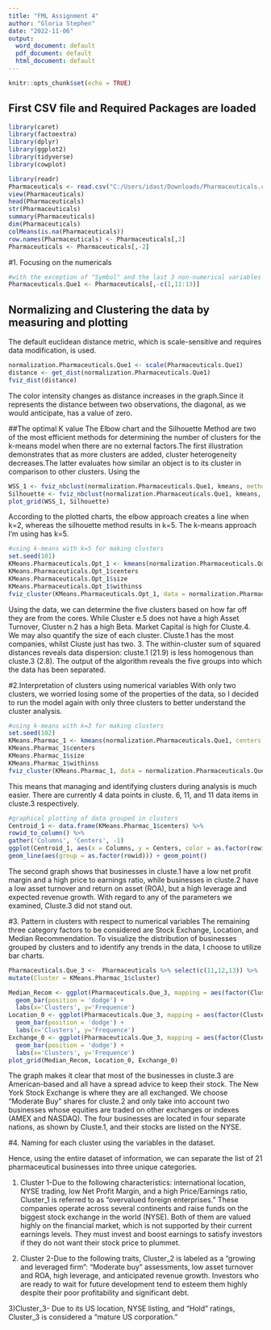 ---
title: "FML Assignment 4"
author: "Gloria Stephen"
date: "2022-11-06"
output:
  word_document: default
  pdf_document: default
  html_document: default
---

```{r setup, include=FALSE}
knitr::opts_chunk$set(echo = TRUE)
```

## First CSV file and Required Packages are loaded 

```{r}
library(caret)
library(factoextra)
library(dplyr)
library(ggplot2)
library(tidyverse)
library(cowplot)

library(readr)
Pharmaceuticals <- read.csv("C:/Users/idast/Downloads/Pharmaceuticals.csv")
view(Pharmaceuticals)
head(Pharmaceuticals)
str(Pharmaceuticals)
summary(Pharmaceuticals)
dim(Pharmaceuticals)
colMeans(is.na(Pharmaceuticals))
row.names(Pharmaceuticals) <- Pharmaceuticals[,2]
Pharmaceuticals <- Pharmaceuticals[,-2]
```

#1. Focusing on the numericals 
```{r}
#with the exception of "Symbol" and the last 3 non-numerical variables
Pharmaceuticals.Que1 <- Pharmaceuticals[,-c(1,11:13)]
```


## Normalizing and Clustering the data by measuring and plotting 
The default euclidean distance metric, which is scale-sensitive and requires data modification, is used.
```{r}
normalization.Pharmaceuticals.Que1 <- scale(Pharmaceuticals.Que1)
distance <- get_dist(normalization.Pharmaceuticals.Que1)
fviz_dist(distance)
```

The color intensity changes as distance increases in the graph.Since it represents the distance between two observations, the diagonal, as we would anticipate, has a value of zero.

##The optimal K value
The Elbow chart and the Silhouette Method are two of the most efficient methods for determining the number of clusters for the k-means model when there are no external factors.The first illustration demonstrates that as more clusters are added, cluster heterogeneity decreases.The latter evaluates how similar an object is to its cluster in comparison to other clusters. 
Using the 

```{r}
WSS_1 <- fviz_nbclust(normalization.Pharmaceuticals.Que1, kmeans, method = "wss")
Silhouette <- fviz_nbclust(normalization.Pharmaceuticals.Que1, kmeans, method = "silhouette")
plot_grid(WSS_1, Silhouette)

```
According to the plotted charts, the elbow approach creates a line when k=2, whereas the silhouette method results in k=5. The k-means approach I'm using has k=5.

```{r}
#using k-means with k=5 for making clusters
set.seed(101)
KMeans.Pharmaceuticals.Opt_1 <- kmeans(normalization.Pharmaceuticals.Que1, centers = 5, nstart = 50)
KMeans.Pharmaceuticals.Opt_1$centers
KMeans.Pharmaceuticals.Opt_1$size
KMeans.Pharmaceuticals.Opt_1$withinss
fviz_cluster(KMeans.Pharmaceuticals.Opt_1, data = normalization.Pharmaceuticals.Que1)
```
Using the data, we can determine the five clusters based on how far off they are from the cores. While Cluster e.5 does not have a high Asset Turnover, Cluster n.2 has a high Beta. Market Capital is high for Cluste.4.
We may also quantify the size of each cluster. Cluste.1 has the most companies, whilst Cluste just has two. 3. The within-cluster sum of squared distances reveals data dispersion: cluste.1 (21.9) is less homogenous than cluste.3 (2.8). The output of the algorithm reveals the five groups into which the data has been separated.

#2.Interpretation of clusters using numerical variables
With only two clusters, we worried losing some of the properties of the data, so I decided to run the model again with only three clusters to better understand the cluster analysis.

```{r}
#using k-means with k=3 for making clusters
set.seed(102)
KMeans.Pharmac_1 <- kmeans(normalization.Pharmaceuticals.Que1, centers = 3, nstart = 50)
KMeans.Pharmac_1$centers
KMeans.Pharmac_1$size
KMeans.Pharmac_1$withinss
fviz_cluster(KMeans.Pharmac_1, data = normalization.Pharmaceuticals.Que1)
```

This means that managing and identifying clusters during analysis is much easier. There are currently 4 data points in cluste. 6, 11, and 11 data items in cluste.3 respectively.

```{r echo=FALSE}
#graphical plotting of data grouped in clusters
Centroid_1 <- data.frame(KMeans.Pharmac_1$centers) %>% 
rowid_to_column() %>% 
gather('Columns', 'Centers', -1)
ggplot(Centroid_1, aes(x = Columns, y = Centers, color = as.factor(rowid))) + 
geom_line(aes(group = as.factor(rowid))) + geom_point()
```
The second graph shows that businesses in cluste.1 have a low net profit margin and a high price to earnings ratio, while businesses in cluste.2 have a low asset turnover and return on asset (ROA), but a high leverage and expected revenue growth. With regard to any of the parameters we examined, Cluste.3 did not stand out.
  
#3. Pattern in clusters with respect to numerical variables 
The remaining three category factors to be considered are Stock Exchange, Location, and Median Recommendation.
To visualize the distribution of businesses grouped by clusters and to identify any trends in the data, I choose to utilize bar charts.
```{r}
Pharmaceuticals.Que_3 <-  Pharmaceuticals %>% select(c(11,12,13)) %>% 
mutate(Cluster = KMeans.Pharmac_1$cluster)
```

```{r}
Median_Recom <- ggplot(Pharmaceuticals.Que_3, mapping = aes(factor(Cluster), fill=Median_Recommendation)) +
  geom_bar(position = 'dodge') +
  labs(x='Clusters', y='Frequence')
Location_0 <- ggplot(Pharmaceuticals.Que_3, mapping = aes(factor(Cluster), fill=Location)) +
  geom_bar(position = 'dodge') + 
  labs(x='Clusters', y='Frequence')
Exchange_0 <- ggplot(Pharmaceuticals.Que_3, mapping = aes(factor(Cluster), fill=Exchange)) +
  geom_bar(position = 'dodge') + 
  labs(x='Clusters', y='Frequence')
plot_grid(Median_Recom, Location_0, Exchange_0)
```
The graph makes it clear that most of the businesses in cluste.3 are American-based and all have a spread advice to keep their stock. The New York Stock Exchange is where they are all exchanged. We choose "Moderate Buy" shares for cluste.2 and only take into account two businesses whose equities are traded on other exchanges or indexes (AMEX and NASDAQ). The four businesses are located in four separate nations, as shown by Cluste.1, and their stocks are listed on the NYSE.

#4. Naming for each cluster using the variables in the dataset. 

Hence, using the entire dataset of information, we can separate the list of 21 pharmaceutical businesses into three unique categories.

1) Cluster 1-Due to the following characteristics: international location, NYSE trading, low Net Profit Margin, and a high Price/Earnings ratio, Cluster_1 is referred to as "overvalued foreign enterprises." These companies operate across several continents and raise funds on the biggest stock exchange in the world (NYSE). Both of them are valued highly on the financial market, which is not supported by their current earnings levels. They must invest and boost earnings to satisfy investors if they do not want their stock price to plummet.

2) Cluster 2-Due to the following traits, Cluster_2 is labeled as a "growing and leveraged firm": "Moderate buy" assessments, low asset turnover and ROA, high leverage, and anticipated revenue growth. Investors who are ready to wait for future development tend to esteem them highly despite their poor profitability and significant debt.

3)Cluster_3- Due to its US location, NYSE listing, and "Hold" ratings, Cluster_3 is considered a "mature US corporation."
